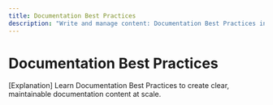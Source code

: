 ```yaml
---
title: Documentation Best Practices
description: "Write and manage content: Documentation Best Practices in Documentation.AI."
---
```


# Documentation Best Practices

[Explanation] Learn Documentation Best Practices to create clear, maintainable documentation content at scale.

